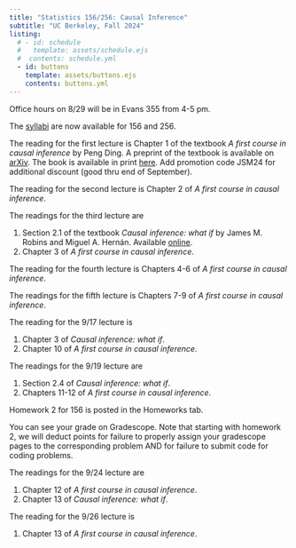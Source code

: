 ```yaml
---
title: "Statistics 156/256: Causal Inference"
subtitle: "UC Berkeley, Fall 2024"
listing:
  # - id: schedule
  #   template: assets/schedule.ejs
  #  contents: schedule.yml
  - id: buttons
    template: assets/buttons.ejs
    contents: buttons.yml
---
```


::: {#buttons}
:::




::: {.callout-note title="Welcome to Week 1 of Stat 156"}
Office hours on 8/29 will be in Evans 355 from 4-5 pm.
:::

::: {.callout-note title="Syllabus"}
The [syllabi](https://stat156.berkeley.edu/fall-2024/syllabus.html) are now available for 156 and 256.
:::

::: {.callout-note title="Readings week 1"}
The reading for the first lecture is Chapter 1 of the textbook _A first course in causal inference_ by Peng Ding.
A preprint of the textbook is available on [arXiv](https://arxiv.org/pdf/2305.18793). The book is available 
in print [here](https://www.routledge.com/A-First-Course-in-Causal-Inference/Ding/p/book/9781032758626). 
 Add promotion code JSM24 for additional discount (good thru end of
September). 
:::

::: {.callout-note title="Readings week 2"}
The reading for the second lecture is Chapter 2 of _A first course in causal inference_.

The readings for the third lecture are 

1. Section 2.1 of the textbook _Causal inference: what if_ by 
James M. Robins and Miguel A. Hernán. Available [online](https://www.hsph.harvard.edu/miguel-hernan/causal-inference-book/).
2. Chapter 3 of _A first course in causal inference_.
:::

::: {.callout-note title="Readings week 3"}
The reading for the fourth lecture is Chapters 4-6 of _A first course in causal inference_.

The readings for the fifth lecture is Chapters 7-9 of _A first course in causal inference_.
:::

::: {.callout-note title="Readings week 4"}
The reading for the 9/17 lecture is

1. Chapter 3 of  _Causal inference: what if_.
2. Chapter 10 of _A first course in causal inference_.

The readings for the 9/19 lecture are

1. Section 2.4 of  _Causal inference: what if_.
2. Chapters 11-12 of _A first course in causal inference_.
:::

::: {.callout-note title="Homework 2 posted"}
Homework 2 for 156 is posted in the Homeworks tab.
:::

::: {.callout-note title="Homework 1 and Reading assignment 1 grades released"}
You can see your grade on Gradescope. Note that starting with homework 2, we will deduct points for failure to properly assign your gradescope pages to the corresponding problem AND for failure to submit code for coding problems.
:::

::: {.callout-note title="Readings week 5"}
The readings for the 9/24 lecture are

1. Chapter 12 of _A first course in causal inference_.
2. Chapter 13 of  _Causal inference: what if_.

The reading for the 9/26 lecture is

1.  Chapter 13 of _A first course in causal inference_.
:::